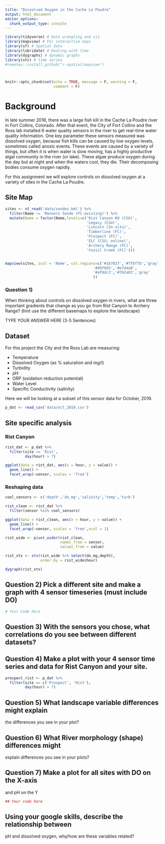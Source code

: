 ```yaml
---
title: "Dissolved Oxygen in the Cache La Poudre"
output: html_document
editor_options: 
  chunk_output_type: console
---
```


```r
library(tidyverse) # Data wrangling and viz
library(mapview) # For interactive maps
library(sf) # Spatial data
library(lubridate) # Dealing with time
library(dygraphs) # dynamic graphs
library(xts) # time series
#remotes::install_github("r-spatial/mapview")



knitr::opts_chunk$set(echo = TRUE, message = F, warning = F, 
                      comment = F)
```

# Background

In late summer 2018, there was a large fish kill in the Cache La Poudre river in Fort Collins, Colorado. After that event, the City of Fort Collins and the 
Ross lab installed 6 water quality sensors in the river to get real-time water 
quality information. One key parameter these sensors measured was dissolved 
oxygen, because fish kills can be caused by low oxygen levels, sometimes called
anoxic events. These events are caused by a variety of things, but often it is when water is slow moving, has a highly productive algal community in the river (or lake). These algae produce oxygen during the day but at night and when the 
waters cool, they die. Their decomposing bodies consume oxygen rapidly. 

For this assignment we will explore controls on dissolved oxygen at a variety
of sites in the Cache La Poudre. 

## Site Map

```r
sites <- st_read('data/sondes.kml') %>%
  filter(Name != 'Manners Sonde (FC-existing)') %>%
  mutate(Name = factor(Name,levels=c('Rist Canyon Rd (CSU)',
                                     'Legacy (CSU)',
                                     'Lincoln (In-situ)',
                                     'Timberline (FC)',
                                     'Prospect (FC)',
                                     'ELC (CSU; online)',
                                     'Archery Range (FC)',
                                     'Fossil Creek (FC)')))


mapview(sites, zcol = 'Name', col.regions=c('#1b7837','#7fbf7b','gray',
                                        '#d9f0d3','#e7d4e8',
                                        '#af8dc3','#762a83','gray'
                                        ))
```

### Question 1)

When thinking about controls on dissolved oxygen in rivers, what are three 
important gradients that change as you go from Rist Canyon to Archery Range? 
(hint use the different basemaps to explore the landscape)

TYPE YOUR ANSWER HERE (3-5 Sentences)


## Dataset 

For this project the City and the Ross Lab are measuring:

- Temperature
- Dissolved Oxygen (as % saturation and mg/l)
- Turbidity
- pH
- ORP (oxidation reduction potential)
- Water Level
- Specific Conductivity (salinity)

Here we will be looking at a subset of this sensor data for October, 2019.

```r

p_dat <- read_csv('data/oct_2019.csv')


```


## Site specific analysis


### Rist Canyon


```r
rist_dat <- p_dat %>%
  filter(site == 'Rist',
         day(hour) > 7)

ggplot(data = rist_dat, aes(x = hour, y = value)) + 
  geom_line() + 
  facet_wrap(~sensor, scales = 'free')
```


### Reshaping data

```r
cool_sensors <- c('depth','do_mg','salinity','temp','turb')

rist_clean <- rist_dat %>%
  filter(sensor %in% cool_sensors)

ggplot(data = rist_clean, aes(x = hour, y = value)) + 
  geom_line() + 
  facet_wrap(~sensor, scales = 'free',ncol = 1)

rist_wide <- pivot_wider(rist_clean,
                         names_from = sensor,
                         values_from = value)

rist_xts <- xts(rist_wide %>% select(do_mg,depth),
                order.by = rist_wide$hour)

dygraph(rist_xts)
```


## Question 2) Pick a different site and make a graph with 4 sensor timeseries (must include DO)

```r
# Your Code here
```


## Question 3) With the sensors you chose, what correlations do you see between different datasets? 

## Question 4) Make a plot with your 4 sensor time series and data for Rist Canyon and your site.


```r
prospect_rist <- p_dat %>%
  filter(site == c('Prospect', 'Rist'),
         day(hour) > 7)
```


## Question 5) What landscape variable differences might explain
the differences you see in your plot? 


## Question 6) What River morphology (shape) differences might
explain differences you see in your plots? 


## Question 7) Make a plot for all sites with DO on the X-axis
and pH on the Y

```r

## Your code here
```


## Using your google skills, describe the relationship between
pH and dissolved oxygen, why/how are these variables related? 


